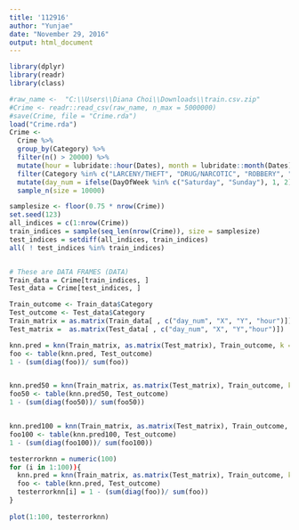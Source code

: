 ---
title: '112916'
author: "Yunjae"
date: "November 29, 2016"
output: html_document
---

```{r}
library(dplyr)
library(readr)
library(class)
```

```{r}
#raw_name <-  "C:\\Users\\Diana Choi\\Downloads\\train.csv.zip"
#Crime <- readr::read_csv(raw_name, n_max = 5000000)
#save(Crime, file = "Crime.rda")
load("Crime.rda")
Crime <-
  Crime %>% 
  group_by(Category) %>%
  filter(n() > 20000) %>%
  mutate(hour = lubridate::hour(Dates), month = lubridate::month(Dates)) %>%
  filter(Category %in% c("LARCENY/THEFT", "DRUG/NARCOTIC", "ROBBERY", "BURGLARY", "ASSAULT")) %>%
  mutate(day_num = ifelse(DayOfWeek %in% c("Saturday", "Sunday"), 1, 2)) %>%
  sample_n(size = 10000)

```


```{r}
samplesize <- floor(0.75 * nrow(Crime))
set.seed(123)
all_indices = c(1:nrow(Crime))
train_indices = sample(seq_len(nrow(Crime)), size = samplesize)
test_indices = setdiff(all_indices, train_indices)
all( ! test_indices %in% train_indices)


# These are DATA FRAMES (DATA)
Train_data = Crime[train_indices, ]      
Test_data = Crime[test_indices, ] 
```


```{r} 
Train_outcome <- Train_data$Category
Test_outcome <- Test_data$Category
Train_matrix = as.matrix(Train_data[ , c("day_num", "X", "Y", "hour")])
Test_matrix =  as.matrix(Test_data[ , c("day_num", "X", "Y","hour")])
```


```{r}
knn.pred = knn(Train_matrix, as.matrix(Test_matrix), Train_outcome, k = 1)
foo <- table(knn.pred, Test_outcome)
1 - (sum(diag(foo))/ sum(foo))


knn.pred50 = knn(Train_matrix, as.matrix(Test_matrix), Train_outcome, k = 50)
foo50 <- table(knn.pred50, Test_outcome)
1 - (sum(diag(foo50))/ sum(foo50))


knn.pred100 = knn(Train_matrix, as.matrix(Test_matrix), Train_outcome, k = 100)
foo100 <- table(knn.pred100, Test_outcome)
1 - (sum(diag(foo100))/ sum(foo100))

```



```{r}

testerrorknn = numeric(100)
for (i in 1:100)){
  knn.pred = knn(Train_matrix, as.matrix(Test_matrix), Train_outcome, k = i)
  foo <- table(knn.pred, Test_outcome)
  testerrorknn[i] = 1 - (sum(diag(foo))/ sum(foo))
}
  
plot(1:100, testerrorknn)
```